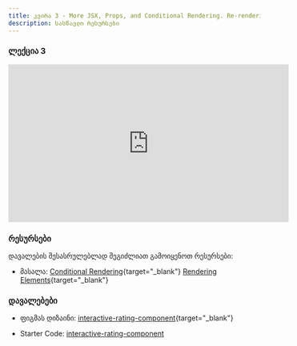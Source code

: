 ```yaml
---
title: კვირა 3 - More JSX, Props, and Conditional Rendering. Re-rendering and State. 
description: სასწავლო რესურსები
---
```


### ლექცია 3
<iframe width="560" height="315" src="https://www.youtube.com/embed/qP5zZZy6xeg?si=0PqwiHzIZW6ItHbv" title="YouTube video player" frameborder="0" allow="accelerometer; autoplay; clipboard-write; encrypted-media; gyroscope; picture-in-picture; web-share" allowfullscreen></iframe>


### რესურსები
დავალების შესასრულებლად შეგიძლიათ გამოიყენოთ რესურსები:

- მასალა: [Conditional Rendering](https://legacy.reactjs.org/docs/conditional-rendering.html){target="_blank"}
[Rendering Elements](https://legacy.reactjs.org/docs/rendering-elements.html){target="_blank"}

### დავალებები

- ფიგმას დიზაინი: [interactive-rating-component](https://www.figma.com/file/H4J9EtA1UHDgvSHEv9ZJss/interactive-rating-component?type=design&node-id=0-1468&mode=design){target="_blank"}

- Starter Code: [interactive-rating-component](/zip-files/interactive-rating-component-main.zip)